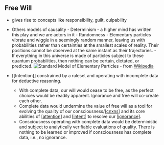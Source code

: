 ## Free Will

- gives rise to concepts like responsibility, guilt, culpability
- Others models of causality - Determinism - a higher mind has written this play and we are actors in it - Randomness - Elementary particles vibrate and wiggle in a seemingly random manner, leaving us with probabilities rather than certainties at the smallest scales of reality. Their positions cannot be observed at the same instant as their trajectories. - If everything in this universe is made of particles subject to these quantum probabilities, then nothing can be certain, dictated, or predicted.
  ![Standard Model of Elementary Particles](/images/Standard_Model_of_Elementary_Particles.png) - from [Wikipedia](https://www.wikiwand.com/en/Subatomic_particle)

- [[Intention]] constrained by a ruleset and operating with incomplete data for deductive reasoning.
  - With complete data, our will would cease to be free, as the perfect choices would be readily apparent. Ignorance and free will co-create each other.
  - Complete data would undermine the value of free will as a tool for evolving the quality of our consciousness/[[cnxns]] and its core abilities of [[attention]] and [[intent]] to resolve our [[ignorance]].
  - Consciousness operating with complete data would be deterministic and subject to analytically verifiable evaluations of quality. There is nothing to be learned or improved if consciousness has complete data, i.e., no ignorance.

[//begin]: # "Autogenerated link references for markdown compatibility"
[cnxns]: cnxns "CNXNS"
[attention]: attention "Attention"
[intent]: intent "Intent"
[ignorance]: ignorance "Ignorance"
[//end]: # "Autogenerated link references"
